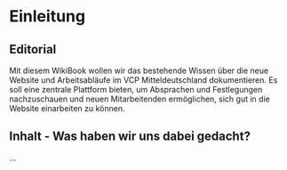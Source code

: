 # Einleitung 
## Editorial
Mit diesem WikiBook wollen wir das bestehende Wissen über die neue Website und Arbeitsabläufe im VCP Mitteldeutschland dokumentieren. Es soll eine zentrale Plattform bieten, um Absprachen und Festlegungen nachzuschauen und neuen Mitarbeitenden ermöglichen, sich gut in die Website einarbeiten zu können. 

## Inhalt - Was haben wir uns dabei gedacht? 
...
